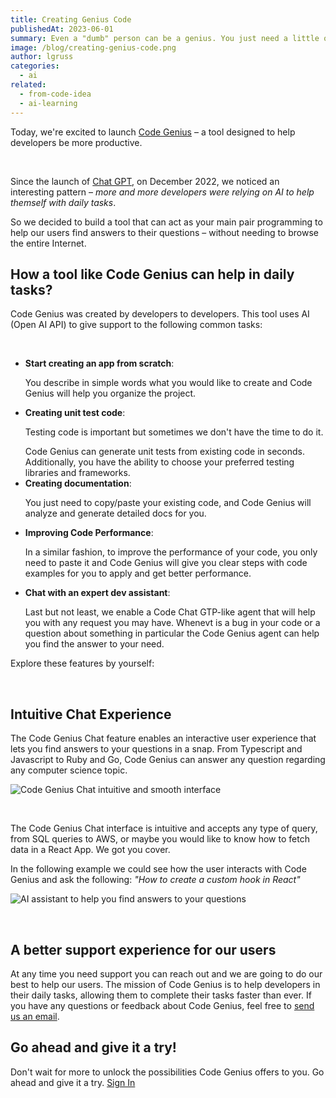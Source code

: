 ```yaml
---
title: Creating Genius Code
publishedAt: 2023-06-01
summary: Even a "dumb" person can be a genius. You just need a little of curiosity.
image: /blog/creating-genius-code.png
author: lgruss
categories:
  - ai
related:
  - from-code-idea
  - ai-learning
---
```


Today, we're excited to launch [Code Genius](/) – a tool designed to help developers be more productive.

<br />

Since the launch of [Chat GPT](https://chat.openai.com/), on December 2022, we noticed an interesting pattern – _more and more developers were relying on AI to help themself with daily tasks_.

So we decided to build a tool that can act as your main pair programming to help our users find answers to their questions – without needing to browse the entire Internet.

## How a tool like Code Genius can help in daily tasks?

Code Genius was created by developers to developers. This tool uses AI (Open AI API) to give support to the following common tasks:

<br />

- **Start creating an app from scratch**: <p>You describe in simple words what you would like to create and Code Genius will help you organize the project.</p>
- **Creating unit test code**: <p>Testing code is important but sometimes we don't have the time to do it.</p>
  Code Genius can generate unit tests from existing code in seconds. Additionally, you have the ability to choose your preferred testing libraries and frameworks.
- **Creating documentation**: <p>You just need to copy/paste your existing code, and Code Genius will analyze and generate detailed docs for you.</p>
- **Improving Code Performance**: <p>In a similar fashion, to improve the performance of your code, you only need to paste it and Code Genius will give you clear steps with code examples for you to apply and get better performance.</p>
- **Chat with an expert dev assistant**:<p>Last but not least, we enable a Code Chat GTP-like agent that will help you with any request you may have. Whenevt is a bug in your code or a question about something in particular the Code Genius agent can help you find the answer to your need. </p>

<p className="py-4">Explore these features by yourself:</p>

<CodeGeniusFeatures />

<br />

## Intuitive Chat Experience 

The Code Genius Chat feature enables an interactive user experience that lets you find answers to your questions in a snap.
From Typescript and Javascript to Ruby and Go, Code Genius can answer any question regarding any computer science topic.

<Image
  alt="Code Genius Chat intuitive and smooth interface"
  src="/blog/code-genius-chat.png"
  width={1607}
  height={946}
/>

<br />

The Code Genius Chat interface is intuitive and accepts any type of query, from SQL queries to AWS, or maybe you would like to know how to fetch data in a React App.
We got you cover.

In the following example we could see how the user interacts with Code Genius and ask the following:
_"How to create a custom hook in React"_

<Image
  alt="AI assistant to help you find answers to your questions"
  src="/blog/chat-example.png"
  width={1607}
  height={946}
/>

<br />

## A better support experience for our users

At any time you need support you can reach out and we are going to do our best to help our users.
The mission of Code Genius is to help developers in their daily tasks, allowing them to complete their tasks faster than ever.
If you have any questions or feedback about Code Genius, feel free to [send us an email](mailto:support@code-genius.dev?subject=Feedback).

## Go ahead and give it a try!

Don't wait for more to unlock the possibilities Code Genius offers to you. Go ahead and give it a try.
[Sign In](/?action=signUp)

<br />
